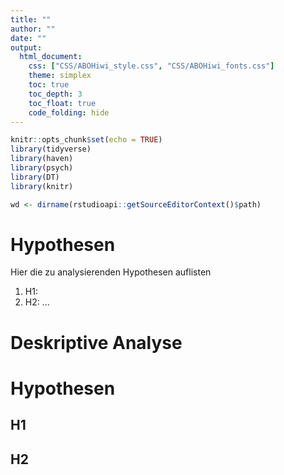 ```yaml
---
title: ""
author: ""
date: ""
output: 
  html_document:
    css: ["CSS/ABOHiwi_style.css", "CSS/ABOHiwi_fonts.css"]
    theme: simplex
    toc: true
    toc_depth: 3
    toc_float: true    
    code_folding: hide
---
```


```r
knitr::opts_chunk$set(echo = TRUE)
library(tidyverse)
library(haven)
library(psych)
library(DT)
library(knitr)

wd <- dirname(rstudioapi::getSourceEditorContext()$path)
```

# Hypothesen

Hier die zu analysierenden Hypothesen auflisten

1. H1:
2. H2:
...

# Deskriptive Analyse

# Hypothesen

## H1

## H2
